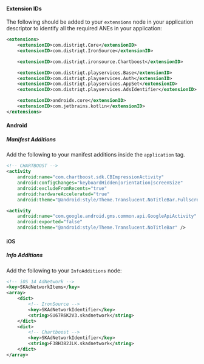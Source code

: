 
#### Extension IDs

The following should be added to your `extensions` node in your application descriptor to identify all the required ANEs in your application:

```xml
<extensions>
    <extensionID>com.distriqt.Core</extensionID>
    <extensionID>com.distriqt.IronSource</extensionID>

    <extensionID>com.distriqt.ironsource.Chartboost</extensionID>

    <extensionID>com.distriqt.playservices.Base</extensionID>
    <extensionID>com.distriqt.playservices.Auth</extensionID>
    <extensionID>com.distriqt.playservices.AppSet</extensionID>
    <extensionID>com.distriqt.playservices.AdsIdentifier</extensionID>

    <extensionID>androidx.core</extensionID>
    <extensionID>com.jetbrains.kotlin</extensionID>
</extensions>
```



#### Android

##### Manifest Additions


Add the following to your manifest additions inside the `application` tag. 

```xml
<!-- CHARTBOOST -->
<activity
    android:name="com.chartboost.sdk.CBImpressionActivity"
    android:configChanges="keyboardHidden|orientation|screenSize"
    android:excludeFromRecents="true"
    android:hardwareAccelerated="true"
    android:theme="@android:style/Theme.Translucent.NoTitleBar.Fullscreen" />

<activity
    android:name="com.google.android.gms.common.api.GoogleApiActivity"
    android:exported="false"
    android:theme="@android:style/Theme.Translucent.NoTitleBar" />
```

#### iOS 

##### Info Additions

Add the following to your `InfoAdditions` node:

```xml
<!-- iOS 14 AdNetwork -->
<key>SKAdNetworkItems</key>
<array>
    <dict>
        <!-- IronSource -->
        <key>SKAdNetworkIdentifier</key>
        <string>SU67R6K2V3.skadnetwork</string> 
    </dict>
    <dict>
        <!-- Chartboost -->
        <key>SKAdNetworkIdentifier</key>
        <string>F38H382JLK.skadnetwork</string>
    </dict>
</array>
```

